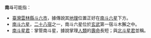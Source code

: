 '''南斗'''可能指：
*[[台灣|臺灣]][[雲林縣|雲林縣]][[斗六市|斗六市]]，據傳說其[[地理|地理]]位置正好在[[南斗六星|南斗六星]]下方。 
*[[南斗六星|南斗六星]]，[[二十八宿|二十八宿]]之一，南斗六星位於[[玄武|玄武]]第一宿斗木獬之中。
*[[南斗星君|南斗星君]]：掌管南斗星，據說掌理[[人類|人類]]的[[壽命|壽命]]長短；與[[北斗星君|北斗星君]]並稱。

{{disambig|cat=二字亞洲相關消歧義}}
